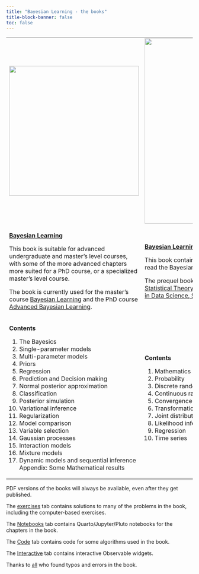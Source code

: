 ```yaml
---
title: "Bayesian Learning - the books"
title-block-banner: false
toc: false
---
```


+------------------------------------------------------------------------------------------------------------------------------------------------------------------------------------------------------------------------------------+------------------------------------------------------------------------------------------------------------------------------------------------------------------------------------------------------------------------------------------------------+
| ![](figs/BLCover.png){width="350"}                                                                                                                                                                                                 | ![](figs/PrequelCover.png){width="500"}                                                                                                                                                                                                              |
+------------------------------------------------------------------------------------------------------------------------------------------------------------------------------------------------------------------------------------+------------------------------------------------------------------------------------------------------------------------------------------------------------------------------------------------------------------------------------------------------+
| [**Bayesian Learning**](https://github.com/mattiasvillani/BayesianLearningBook/raw/main/pdf/BayesBook.pdf)                                                                                                                         | [**Bayesian Learning - the prequel**](https://github.com/mattiasvillani/BayesianLearningBook/raw/main/pdf/PreBayesBook.pdf)                                                                                                                          |
|                                                                                                                                                                                                                                    |                                                                                                                                                                                                                                                      |
| This book is suitable for advanced undergraduate and master's level courses, with some of the more advanced chapters more suited for a PhD course, or a specialized master's level course.                                         | This book contains all basic mathematics and statistics needed to read the Bayesian Learning book.                                                                                                                                                   |
|                                                                                                                                                                                                                                    |                                                                                                                                                                                                                                                      |
| The book is currently used for the master's course [Bayesian Learning](https://github.com/mattiasvillani/BayesLearnCourse) and the PhD course [Advanced Bayesian Learning](https://github.com/mattiasvillani/AdvBayesLearnCourse). | The prequel book is used on the intermediate statistics course [Statistical Theory and Modelling](https://statisticssu.github.io/STM/) as part of the [Master’s Program in Data Science, Statistics and Decision Analysis](https://dsv.su.se/sdsbo). |
+------------------------------------------------------------------------------------------------------------------------------------------------------------------------------------------------------------------------------------+------------------------------------------------------------------------------------------------------------------------------------------------------------------------------------------------------------------------------------------------------+
| **Contents**                                                                                                                                                                                                                       | **Contents**                                                                                                                                                                                                                                         |
|                                                                                                                                                                                                                                    |                                                                                                                                                                                                                                                      |
| 1.  The Bayesics                                                                                                                                                                                                                   | 1.  Mathematics                                                                                                                                                                                                                                      |
| 2.  Single-parameter models                                                                                                                                                                                                        | 2.  Probability                                                                                                                                                                                                                                      |
| 3.  Multi-parameter models                                                                                                                                                                                                         | 3.  Discrete random variables                                                                                                                                                                                                                        |
| 4.  Priors                                                                                                                                                                                                                         | 4.  Continuous random variables                                                                                                                                                                                                                      |
| 5.  Regression                                                                                                                                                                                                                     | 5.  Convergence and central theorems                                                                                                                                                                                                                 |
| 6.  Prediction and Decision making                                                                                                                                                                                                 | 6.  Transformation of random variables                                                                                                                                                                                                               |
| 7.  Normal posterior approximation                                                                                                                                                                                                 | 7.  Joint distributions                                                                                                                                                                                                                              |
| 8.  Classification                                                                                                                                                                                                                 | 8.  Likelihood inference                                                                                                                                                                                                                             |
| 9.  Posterior simulation                                                                                                                                                                                                           | 9.  Regression                                                                                                                                                                                                                                       |
| 10. Variational inference                                                                                                                                                                                                          | 10. Time series                                                                                                                                                                                                                                      |
| 11. Regularization                                                                                                                                                                                                                 |                                                                                                                                                                                                                                                      |
| 12. Model comparison                                                                                                                                                                                                               |                                                                                                                                                                                                                                                      |
| 13. Variable selection                                                                                                                                                                                                             |                                                                                                                                                                                                                                                      |
| 14. Gaussian processes                                                                                                                                                                                                             |                                                                                                                                                                                                                                                      |
| 15. Interaction models                                                                                                                                                                                                             |                                                                                                                                                                                                                                                      |
| 16. Mixture models                                                                                                                                                                                                                 |                                                                                                                                                                                                                                                      |
| 17. Dynamic models and sequential inference\                                                                                                                                                                                       |                                                                                                                                                                                                                                                      |
|     Appendix: Some Mathematical results                                                                                                                                                                                            |                                                                                                                                                                                                                                                      |
+------------------------------------------------------------------------------------------------------------------------------------------------------------------------------------------------------------------------------------+------------------------------------------------------------------------------------------------------------------------------------------------------------------------------------------------------------------------------------------------------+

PDF versions of the books will always be available, even after they get published.

The [exercises](exercise_solutions.qmd) tab contains solutions to many of the problems in the book, including the computer-based exercises.

The [Notebooks](notebooks.qmd) tab contains Quarto/Jupyter/Pluto notebooks for the chapters in the book.

The [Code](code.qmd) tab contains code for some algorithms used in the book.

The [Interactive](interactive.qmd) tab contains interactive Observable widgets.

Thanks to [all](halloferrors.qmd) who found typos and errors in the book.
